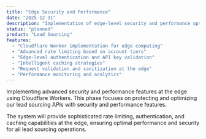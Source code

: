 ```yaml
---
title: "Edge Security and Performance"
date: "2025-12-31"
description: "Implementation of edge-level security and performance optimizations using Cloudflare Workers."
status: "planned"
product: "Lead Sourcing"
features:
  - "Cloudflare Worker implementation for edge computing"
  - "Advanced rate limiting based on account tiers"
  - "Edge-level authentication and API key validation"
  - "Intelligent caching strategies"
  - "Request validation and sanitization at the edge"
  - "Performance monitoring and analytics"
---
```


Implementing advanced security and performance features at the edge using Cloudflare Workers. This phase focuses on protecting and optimizing our lead sourcing APIs with security and performance features.

The system will provide sophisticated rate limiting, authentication, and caching capabilities at the edge, ensuring optimal performance and security for all lead sourcing operations.
